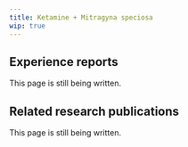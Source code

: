 ---
title: Ketamine + Mitragyna speciosa
wip: true
---

## Experience reports

This page is still being written.

## Related research publications

This page is still being written.

